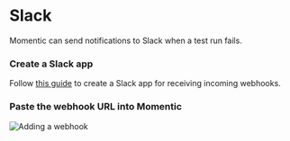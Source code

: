 
# Slack

Momentic can send notifications to Slack when a test run fails.

<Steps>

### Create a Slack app

Follow [this guide](https://api.slack.com/messaging/webhooks) to create a Slack app for receiving incoming webhooks.

### Paste the webhook URL into Momentic

![Adding a webhook](/images/docs/webhook.gif)

</Steps>
